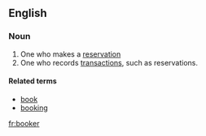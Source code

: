 ==English==
===Noun===
{{en-noun}}
# One who makes a [[reservation]]
# One who records [[transactions]], such as reservations.

====Related terms====
*[[book]]
*[[booking]]

[[fr:booker]]
